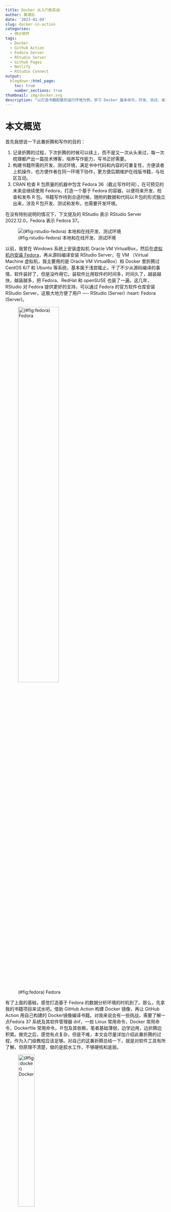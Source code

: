 ```yaml
---
title: Docker 从入门到实战
author: 黄湘云
date: '2023-01-04'
slug: docker-in-action
categories:
  - 统计软件
tags:
  - Docker
  - Github Action
  - Fedora Server
  - RStudio Server
  - Github Pages
  - Netlify
  - RStudio Connect
output:
  blogdown::html_page:
    toc: true
    number_sections: true
thumbnail: img/docker.svg
description: "以打造书籍配套的运行环境为例，学习 Docker 基本命令，开发、测试、发布 Docker 镜像，利用 Github Action 在线构建和发布 Docker 镜像，并测试和发布书稿。"
---
```


<!-- 
为什么要做这件事
做这件事的困难有哪些
是怎么处理这些困难的
做完后有哪些经验教训
后面还可以做哪些事情
文章层次结构先确定下
 -->

# 本文概览 {#overview}

首先我想说一下此番折腾和写作的目的：

1.  记录折腾的过程，下次折腾的时候可以续上，而不是又一次从头来过，每一次梳理都产出一篇技术博客，培养写作能力，写书正好需要。
1.  构建书籍所需的开发、测试环境，满足书中代码和内容的可重复性，方便读者上机操作，也方便作者在同一环境下协作，更方便后期维护在线版书籍，与社区互动。
1.  CRAN 检查 R 包质量的机器中包含 Fedora 36（截止写作时间），在可预见的未来会继续使用 Fedora，打造一个基于 Fedora 的容器，以便将来开发、检查和发布 R 包。书籍写作待到合适时候，随附的数据和代码以Ｒ包的形式独立出来，涉及Ｒ包开发、测试和发布，也需要开发环境。

::: rmdtip
在没有特别说明的情况下，下文提及的 RStudio 表示 RStudio Server 2022.12.0，Fedora 表示 Fedora 37。
:::


![(\#fig:rstudio-fedora) 本地和在线开发、测试环境](img/rstudio-fedora.svg)


以前，我曾在 Windows 系统上安装虚拟机 Oracle VM VirtualBox，然后在[虚拟机内安装 Fedora](/2019/05/rstudio-server-fedora/)，再从源码编译安装 RStudio Server，在 VM （Virtual Machine 虚拟机，我主要用的是 Oracle VM VirtualBox）和 Docker 里折腾过 CentOS 6/7 和 Ubuntu 等系统，基本属于浅尝辄止，干了不少从源码编译的事情，软件装好了，但是没咋用它。装软件比用软件的时间多，时间久了，越装越快，越装越多，把 Fedora、RedHat 和 openSUSE 也装了一遍。这几年，RStudio 对 Fedora 提供更好的支持，可以通过 Fedora 的官方软件仓库安装 RStudio Server，这极大地方便了用户 ---- RStudio (Server) :heart: Fedora (Server)。

![(\#fig:fedora) Fedora](img/fedora-logo.svg){ width=55% }

有了上面的基础，感觉打造基于 Fedora 的数据分析环境的时机到了。那么，先拿我的书籍项目来试水吧。借助 GitHub Action 构建 Docker 镜像，再让 GitHub Action 用自己构建的 Docker镜像编译书籍。对我来说会有一些挑战，需要了解一点Fedora 37 系统及其软件管理器 dnf，一些 Linux 常用命令，Docker 常用命令，Dockerfile 常用命令，Ｒ包及其依赖，笔者基础薄弱，边学边用，边折腾边积累。做完之后，感觉有点复杂，但是不难，本文会尽量详加介绍此番折腾的过程，作为入门级教程应该足够。对自己的这番折腾总结一下，就是对软件工具有所了解，但原理不清楚，做的是胶水工作，不够硬核和底层。

![(\#fig:docker) Docker](img/docker.svg){ width=35% }

Docker 镜像以打包的方式处理依赖问题。其一软件依赖，比如书籍项目要求 Ｒ版本 4.2.0 及以上，截止本文发布时间，tensorflow 要求 Python 3.7 至 3.10。在不从源码编译的情况下，Fedora 37 只有 Python 3.11.x，Fedora 36 仅支持 R 4.1.x。其二 Ｒ包依赖，从Ｒ包官网了解 R 包依赖及其对系统软件的依赖。这次直接使用 Fedora 37 了事，不想在 Fedora 36 上从源码编译 R 软件，而 tensorflow 过段时间肯定会支持新版本 Python 3.11.x[^r-devel]。在构建 Docker 镜像时，没有从源码编译 R、Python、TinyTeX 等软件，是因为 Fedora 系统更新快，内置的软件版本比较新，足够满足书籍开发所需，用不着从源码编译，也省心省力，何乐不为。

[^r-devel]: 以前从源码编译软件的事情没少干，比如[从源码安装最新的开发版 R 软件](/2019/05/r-devel-ubuntu/)，[在 Fedora Server 上从源码安装 RStudio Server](/2019/05/rstudio-server-fedora/)。

目前打包了两个 Docker 镜像，本地开发推荐标准版 Docker 镜像，包含 Ｒ 软件、常见系统依赖、RStudio Server。本地复现书籍内容推荐专业版 Docker 镜像，包含更多的 Ｒ包、更多的系统依赖、Python 虚拟环境、CmdStan 框架、配置 Quarto 及 Pandoc等。专业版是在标准版的基础上又添加许多书籍开发和测试的软件工具。因为知道书籍项目的依赖很多，又存在前述诸多不熟悉的地方，开发 Dockerfile 是分阶段进行的，首先在本地开发的标准版 Dockerfile，然后是专业版，期间又学习了 GitHub Action，利用 GitHub Action提供的环境构建专业版 Docker镜像。[GitHub Action 是基于虚拟机的](https://github.com/actions/runner-images)，使用自定义容器的目的是方便维护和复现书籍内容，提供可重复性的重要支持。

![(\#fig:data-analysis) 《R 语言数据分析实战》](img/data-analysis.svg)


# 开发 Dockerfile --- 入门篇 {#develop-dockerfile}


Dockerfile 文件主要包含一系列命令操作，看起来像是将 Shell 命令搬迁到文件中。接下来，陆续介绍 Dockerfile 里的内容，涉及常用的 Docker 命令，一起制作和使用 Docker 镜像。

|命令|含义|
|:--|:----|
|docker login| 登陆账户|
|docker logout| 登出账户|
|docker pull| 拉取镜像|
|docker run | 创建容器|
|docker exec| 运行命令|
|docker build| 构建镜像|
|docker push| 推送镜像|
|docker images| 查看镜像|
|docker rmi | 删除镜像|
|docker commit| 容器快照|
|docker ps| 查看容器|
|docker rm | 删除容器|
|docker start| 启动容器 |
|docker stop| 停止容器|


了解以上命令足够完成 Docker 入门和本文所涉及的项目，更多命令和详细介绍可参见书籍[《Docker 从入门到实践》](https://yeasy.gitbook.io/docker_practice/)。

## 登陆 Dockerhub

首先从 Docker 官网 <https://www.docker.com/> 下载和安装 Docker 桌面客户端软件，然后在 Docker Hub 上注册账户 <https://hub.docker.com/>。

```bash
echo "$DOCKER_PASSWORD" | docker login -u "$DOCKER_USERNAME" --password-stdin
```

- `DOCKER_USERNAME` 用户名
- `DOCKER_PASSWORD` 密码

## 拉取 Fedora 镜像

```
docker pull fedora:37
```

## 创建并进入容器

```
# 创建容器
docker run -itd -p 8484:8787 --name=daar \
  --privileged=true -v "/${PWD}:/home/rstudio" \
  -e USER=docker -e PASSWORD=docker123 fedora:37

# 进入容器
docker exec -it daar bash
```

`--privileged=true`
:   有时候，我们需要以管理员权限安装一些系统软件，比如 `sudo dnf install optipng`

`--name` 
:  给容器取名字 daar

`-i`
:  即 ` --interactive` 交互模式运行，让 STDIN （标准输入）开着

`-t`
:  即 `--tty` 分配一个 pseudo-TTY （终端模拟器，伪终端）

`-d` 
:  即 `--detach=false` 默认在后台运行容器

`-p` 
:  即 `--publish` 指定容器暴露的端口，`8484:8787` 表示主机端口 8484 映射容器端口 8787，这是主机和容器之间通信的一种方式

`-e` 
:  即 `--env` 指定环境变量，供容器使用

`-v` 
:  即 `--volume` 挂载主机目录到容器中的目录，主机和容器共享目录


## 配置标准用户账户


先创建非 root 的普通用户账户，设置好密码。如下便是创建用户组 staff，再创建用户 docker 并把它添加到 staff 组中。

```
# 添加用户组 staff 及用户 docker
groupadd staff \
  && useradd -g staff -d /home/docker docker
# 设置用户 docker 的密码为 docker123
echo 'docker:docker123' | chpasswd
```

如果用户账户及密码不对，则会报下面的错误。

```
Error: Incorrect or invalid username/password
```

还可以顺便添加到 `/etc/sudoers` 文件中，以便使用 sudo 命令。下面将 docker 用户添加到 sudoers 文件中，以后可以在 RStudio 的 Terminal 窗口中使用 sudo 命令安装系统仓库中的软件。

```
echo "docker	ALL=(ALL) 	ALL" >> /etc/sudoers
```

进一步，如果想连密码都不需要输入就可以安装系统软件，那么可以

```
echo "docker	ALL=(ALL) 	NOPASSWD: ALL" >> /etc/sudoers
```

更多说明可以见文件 `/etc/sudoers` 的内容。

## 安装配置 R 软件 {#setup-r}

安装 R-devel 自不必说，安装 R-littler 和 R-littler-examples 是为了在命令行快速地安装 R 包，配置软链接相当于快捷方式，再设置 CRAN 镜像、R 包安装目录和 R 运行的语言环境，最后用快捷方式安装两个 R 包。

```
# 安装 R 软件
dnf -y R-devel R-littler R-littler-examples
# 配置 R 软件
ln -s /usr/lib64/R/library/littler/examples/install.r /usr/bin/install.r \
 && ln -s /usr/lib64/R/library/littler/examples/install2.r /usr/bin/install2.r \
 && ln -s /usr/lib64/R/library/littler/examples/installGithub.r /usr/bin/installGithub.r \
 && ln -s /usr/lib64/R/library/littler/examples/testInstalled.r /usr/bin/testInstalled.r \
 && mkdir -p /usr/local/lib/R/site-library \
 && echo "options(repos = c(CRAN = 'https://cran.r-project.org/'))" | tee -a /usr/lib64/R/etc/Rprofile.site \
 && chmod a+r /usr/lib64/R/etc/Rprofile.site \
 && echo "LANG=en_US.UTF-8" >> /usr/lib64/R/etc/Renviron.site \
 && echo "export LC_ALL=en_US.UTF-8"  >> /etc/profile \
 && echo "export LANG=en_US.UTF-8"  >> /etc/profile \
 && echo "CXXFLAGS += -Wno-ignored-attributes" >> /usr/lib64/R/etc/Makeconf \
 && Rscript -e 'x <- file.path(R.home("doc"), "html"); if (!file.exists(x)) {dir.create(x, recursive=TRUE); file.copy(system.file("html/R.css", package="stats"), x)}' \
 && install.r docopt \
 && install2.r remotes
```

`install2.r` 命令需要 docopt 包，`installGithub.r` 命令需要 remotes 包。

::: rmdnote

```
Error in file.copy(file.path(R.home("doc"), "html", "R.css"), outman) :
  (converted from warning) problem copying /usr/share/doc/R/html/R.css
to /usr/lib64/R/library/00LOCK-<package>/00new/<package>/html/R.css:
No such file or directory
```

下面一行是为了处理安装 R 包时发出的上面警告。

```
Rscript -e 'x <- file.path(R.home("doc"), "html"); if (!file.exists(x)) {dir.create(x, recursive=TRUE); file.copy(system.file("html/R.css", package="stats"), x)}'
```
:::

最后，赋予 docker 用户访问 R 包安装目录的全权。

```
chown -R docker:staff /usr/local/lib/R/site-library
```


## 安装配置 RStudio Server {#setup-rstudio-server}

首先安装 RStudio Server 软件，然后设置为系统启动时启动

```
# 安装 rstudio-server 软件
dnf -y install rstudio-server \
 # 复制 rstudio-server.service 文件到初始化
 && cp /usr/lib/systemd/system/rstudio-server.service /etc/init.d/ \
 # 添加执行权限
 && chmod +x /etc/init.d/rstudio-server.service \
 # 注册启动服务
 && systemctl enable rstudio-server
```

rstudio-server.service 文件的路径可以通过命令 `rstudio-server status` 找到。

::: rmdnote
需要将 rstudio-server 服务注册到系统启动任务中，这样拉起容器的时候，rstudio-server 服务自动启动，就可以浏览器登陆和使用了。否则，需要先进入容器，启动 rstudio-server 服务，这就比较麻烦。
:::

RStudio Server 服务默认使用 8787 端口，浏览器登录使用服务，需要做主机端口和容器服务端口的映射，容器内需要暴露 8787 端口。

```
EXPOSE 8787/tcp
```

默认情况下，启动容器是不会启动任何服务的，包括一些系统服务，如 systemd。因此需要添加如下命令，告诉系统初始化。

```
CMD [ "/sbin/init" ]
```

::: rmdwarn

若系统初始化时不启动 systemd 服务，在使用 R 语言操作跟时区、日期相关的包和函数时，会报警告。

```
System has not been booted with systemd as init system (PID 1). Can't operate.
Failed to connect to bus: Host is down
```

```
Warning in system("timedatectl", intern = TRUE) :
   running command 'timedatectl' had status 1
```
:::


配置好后，可以使用 timedatectl 命令查看当前容器中的时区设置。

```bash
timedatectl show --property=Timezone
```

正常情况下，可以看到输出：

```
Timezone=Etc/UTC
```

而在 R 控制台输入 `Sys.timezone()` 可以看到 `UTC`，这是我在 Dockerfile 里设置好的，是预期的输出。


## 安装一些 LaTeX 宏包 {#setup-latex}

在以上述方式安装 R 软件的同时，会安装不少 LaTeX 宏包，为了能在 R Markdown 文档中使用中文环境，编译出 PDF 格式文档，还需要安装一些额外的 LaTeX 宏包。

```
dnf -y install texlive-sourceserifpro \
   texlive-sourcecodepro \
   texlive-sourcesanspro \
   texlive-pdfcrop \
   texlive-dvisvgm \
   texlive-dvips \
   texlive-dvipng \
   texlive-ctex \
   texlive-fandol \
   texlive-xetex \
   texlive-framed \
   texlive-titling \
   texlive-fira \
   texlive-awesomebox \
   texlive-fontawesome5 \
   texlive-fontawesome \
   texlive-newtx \
   texlive-tcolorbox
```

还有几个常用的工具一块安装上。

```
dnf -y install ghostscript optipng ImageMagick
```

[ghostscript](https://www.ghostscript.com/) 做字体处理，[optipng](https://optipng.sourceforge.net/) 做图片优化，[ImageMagick](https://imagemagick.org/) 做图像处理。

![(\#fig:imagemagick) ImageMagick](img/imagemagick.png){ width=35% }

## 安装一些 R 包依赖

有很多 R 包会依赖一些系统软件，下面是一些最常用的。

```
dnf -y install libcurl-devel \
   openssl-devel \
   libssh2-devel \
   libgit2-devel \
   libxml2-devel \
   glpk-devel \
   gmp-devel \
   cairo-devel \
   v8-devel \
   igraph-devel \
   NLopt-devel
```

- （广义）线性混合效应模型包 [lme4](https://github.com/lme4/lme4) 需要 nloptr 包，[nloptr](https://github.com/astamm/nloptr) 包需要 NLopt-devel
- 网络分析与可视化包 [igraph](https://github.com/igraph/rigraph) 需要 libxml2-devel、glpk-devel、gmp-devel 等

## 安装一些系统软件

每个具体的实战项目所需的环境依赖是不一样的，下面这些有的必须，有的可选，必须和可选需要具体问题具体分析，具体到我的书籍项目，可以都安装上。

- glibc-langpack-en 英文环境所需语言包（必须）
- passwd 提供 chpasswd 命令修改账户密码（必须）
- initscripts 连带 systemd 一起安装，系统初始化启动脚本（必须）
- bzip2 文件（夹）压缩命令（可选）
- cargo R 包 gifski 需要（可选）
- firewalld 启用防火墙服务（可选）
- python3-virtualenv 创建 Python 虚拟环境（可选）

```
dnf -y install glibc-langpack-en \
   automake \
   texinfo \
   cargo \
   bzip2 \
   passwd \
   initscripts \
   firewalld \
   python3-virtualenv 
```

Dockerfile 里设置系统语言环境和时区，最后，将工作目录切换到 docker 用户主目录。

```
# Set locale
ENV LANG=en_US.UTF-8 \
    LANGUAGE=en_US.UTF-8

# Set default timezone
ENV TZ UTC

WORKDIR /home/docker/
```


## 本地构建 Docker 镜像

从指定 Dockerfile 构建 Docker 镜像

```
docker build --build-arg "QUARTO_VERSION=1.2.280" \
  -t xiangyunhuang/daar:latest -f ./Dockerfile .
```

- `-f` 即 `--file` 指定 Dockerfile 的路径
- `-t` 即 `--tag` 指定构建成功后镜像的名称
- `--build-arg` 传递构建参数给 Dockerfile 的 ARG 参数变量
- `.` 指定 Dockerfile 文件所在的目录，`.` 表示当前目录。

从镜像拉起容器

```
docker run -itd -p 8383:8787 --name=daar \
  --privileged=true -v "/${PWD}:/home/docker" xiangyunhuang/daar:latest
```

进入容器中查看各项配置是否正常，若有缺失，安装依赖并记录，直到本地编译出来 HTML、DOCX、PDF 和 EPUB 格式书籍，接着将缺失的依赖和配置添加到 Dockerfile 文件中，再重新构建镜像、检查、测试。

```
docker exec -it daar bash
```

命令 `docker exec` 的参数 `-i` 和 `-t` 的含义与命令 `docker run` 是一样的。

## 本地发布 Docker 镜像

一切正常后，推送到 Docker Hub。

```
docker push xiangyunhuang/daar:latest
```

常常不是一次性成功的，有时候需要修改镜像，进入容器中，添加一些环境依赖后，退出容器，想把新的内容加入镜像。从容器快照，打包镜像，提交容器，操作效果类似 `git commit -m`。

```bash
docker commit -a "Xiangyun Huang <xiangyunfaith@outlook.com>" \
 -m "Docker Image for Book" f8bb7e701514 xiangyunhuang/daar:1.0.0
```

- `-a` 表示 `author` 指定提交该镜像的作者
- `-m` 提交镜像的说明文字
- `f8bb7e701514` 容器的 ID
- `xiangyunhuang/daar` 镜像的名字
- `1.0.0` 指定镜像 TAG ，如果不指定，默认就是 latest

::: rmdwarn
开发 Dockerfile、 构建镜像、测试功能、发布镜像的这个过程不是一帆风顺的，要经过多次迭代。
:::


## 使用自定义的镜像 {#use-custom-images}

最后，构建的 Docker 镜像包含 13 层，好些层还很大，动辄上 G。

![(\#fig:docker-image-layer) Docker 镜像包含 13 层](img/docker-image-layer.png)

[Docker Hub](https://hub.docker.com/) 上显示 [3.29 G](https://hub.docker.com/repository/docker/xiangyunhuang/daar/tags?page=1&ordering=last_updated)，拉取到本地后，从图中可以看到 Docker 镜像的大小是 8.39 G，由此可知，Docker Hub 存储的镜像是压缩的。

![(\#fig:docker-image-size) Docker 镜像解压缩后近 8.4 G](img/docker-image-size.png)

进入容器后，通过命令 top 可以看到启动的服务及其状态信息，可以看到 RStudio Server 服务随着容器启动后自动加载了。

![(\#fig:rstudio-server-status) RStudio Server 服务以开机启动](img/rstudio-server-status.png)

容器中已安装的[字体](data/installed_fonts.txt)、[软件包](data/installed_packages.txt)、[R 包](data/installed_r_packages.txt)和 [texlive 发行版](data/installed_texlive.txt)，点击链接即可查看具体内容，可以搜索查找是否已安装[^installed]。

[^installed]: 各个文件保存的内容分别是如下命令输出的结果：

    ```bash
    dnf list installed >> installed_packages.txt
    fc-list | sort >> installed_fonts.txt
    dnf list installed | grep texlive >> installed_texlive.txt
    ```

现在，可以从浏览器网址 <http://localhost:8383/> 登陆 RStudio Server， 登陆页见下图 \@ref(fig:rstudio-server-login)

![(\#fig:rstudio-server-login) RStudio Server 登陆页面](img/rstudio-server-login.png)


登陆进来后，可以看到 RStudio Server 的界面，与桌面版没啥区别。



![(\#fig:rstudio-server-window) RStudio Server 界面窗口](img/rstudio-server-window.png)

1. R 控制台，命令窗口
1. 帮助子窗口，显示帮助文档
1. 环境子窗口，显示当前运行环境中的变量信息。
1. RStudio IDE 得主菜单栏
1. 当前登陆 RStudio Server 的用户。

::: rmdtip
Docker 中的 RStudio 及相关软件的信息如下：

- RStudio 2022.12.0+353 "Elsbeth Geranium" Release (7d165dcfc1b6d300eb247738db2c7076234f6ef0, 2022-12-18) for Fedora release 37 (Thirty Seven)
- Mozilla/5.0 (Macintosh; Intel Mac OS X 10_15_7) AppleWebKit/537.36 (KHTML, like Gecko) Chrome/108.0.0.0 Safari/537.36
:::



`capabilities()` 查看当前 R 软件的能力

![(\#fig:rstudio-server-volume) RStudio Server 与主机共享文件和目录](img/rstudio-server-volume.png)

1. 除了 X11、 aqua 和 libxml 都支持，已然足够使用。
1. 可以看到主机通过挂载方式共享的文件目录

`sessionInfo()` 查看当前运行窗口的会话（Session）信息

![(\#fig:rstudio-server-session) RStudio Server 控制台当前运行环境](img/rstudio-server-session.png)



## Docker 参数作为环境变量  {#docker-arg-env}

### 设置 Python 虚拟环境

书中数据建模的部分打算介绍一些深度学习的内容，涉及 Python 模块 tensorflow，设置 Python 虚拟环境，让 R 包 reticulate 能够发现和使用它。

```
# Set Python virtualenv
ENV RETICULATE_PYTHON_ENV=$RETICULATE_PYTHON_ENV
ENV RETICULATE_PYTHON=${RETICULATE_PYTHON_ENV}/bin/python

COPY requirements.txt requirements.txt
RUN virtualenv -p /usr/bin/python3 ${RETICULATE_PYTHON_ENV} \
 && source ${RETICULATE_PYTHON_ENV}/bin/activate \
 && pip install -r requirements.txt
```

当在 R 控制台中，运行 `reticulate::py_config()` 看到如下内容，说明 Python 虚拟环境配置好了。

```
python:         /opt/.virtualenvs/r-tensorflow/bin/python
libpython:      /usr/lib64/libpython3.11.so.1.0
pythonhome:     /opt/.virtualenvs/r-tensorflow:/opt/.virtualenvs/r-tensorflow
virtualenv:     /opt/.virtualenvs/r-tensorflow/bin/activate_this.py
version:        3.11.1 (main, Dec  7 2022, 00:00:00) [GCC 12.2.1 20221121 (Red Hat 12.2.1-4)]
numpy:          /opt/.virtualenvs/r-tensorflow/lib64/python3.11/site-packages/numpy
numpy_version:  1.24.1

NOTE: Python version was forced by RETICULATE_PYTHON
```

### 安装开发版 R 包

书中使用了一些存放在 Github 上的 R 包，它们还没有发布在 CRAN 上或者书籍本身需要开发版的 R 包。Github 有访问量限制， 只有设置个人访问令牌才不会超额。从 Github 上安装 R 包时，借助 export 命令导入环境变量，一次性使用 GITHUB_PAT，防止个人的 GITHUB_PAT 随 Docker 镜像一起分发出去。


```
# Set Extra R Packages
COPY DESCRIPTION DESCRIPTION
RUN export GITHUB_PAT=${GITHUB_PAT} && Rscript -e "remotes::install_deps('.', dependencies = TRUE)"
```

### 安装 Quarto 和 Pandoc

Quarto 软件内置一份 Pandoc 软件，Quarto 1.2.280 包含 Pandoc 2.19.2，Fedora 37 系统软件仓库不提供 Quarto，需要从 Quarto 官网下载安装。考虑到将来可能升级 Quarto，下面设置了环境变量 `QUARTO_VERSION`。用 Quarto 内置的版本替换了 Fedora 37 提供的低版本 Pandoc 2.14.0.3。

```
# Set Quarto and Pandoc
RUN curl -fLo quarto.tar.gz https://github.com/quarto-dev/quarto-cli/releases/download/v${QUARTO_VERSION}/quarto-${QUARTO_VERSION}-linux-amd64.tar.gz \
 && mkdir -p /opt/quarto/ \
 && tar -xzf quarto.tar.gz -C /opt/quarto/ \
 && ln -s /opt/quarto/quarto-${QUARTO_VERSION}/bin/quarto /usr/bin/quarto \
 && mv -f /usr/bin/pandoc /usr/bin/pandoc.bak \
 && ln -s /opt/quarto/quarto-${QUARTO_VERSION}/bin/tools/pandoc /usr/bin/pandoc \
 && rm -rf quarto.tar.gz
```


最后，关于环境变量，简单总结一下：

1.  Dockerfile 里 ENV 命令设置的环境变量是永久的，会随镜像一起打包。
1.  Linux 里 export 命令设置的环境变量是一次性的，Dockerfile 里 RUN 命令运行结束就消失了。
1.  Dockerfile 里的环境变量是可以通过 Docker ARG 参数在构建镜像时传递进去的。


## 清理 Docker 镜像垃圾

缺失软件依赖、R 包依赖、错误配置环境等导致从 Dockerfile 构建镜像的过程中报错。构建失败是很正常的，本地多次尝试构建镜像，会产生很多垃圾，不及时清理，Docker 会显示空间不足，而拉取失败，所以，每隔一段时间清理失败的构建及相关容器。

```
# 查看镜像
docker images
# 删除镜像
docker rmi 镜像 ID
# 查看容器
docker ps -a
# 删除容器
docker rm 容器名称
```


## Github Action :heart: Docker {#github-action-docker}


Github Action 默认是虚拟机中运行任务，也可以配置为在容器中运行任务。分两步：

1. 利用 Github Action 在线构建和发布自定义的 Docker 镜像。
1. 利用 Github Action 从自定义的 Docker 镜像拉起容器，在容器里编译和部署书籍。


### 在线构建和发布镜像

<!-- GHA + 构建镜像+ Docker Hub / GitHub Packages 发布 -->

将本地的构建过程迁移到线上，随着 Dockerfile 的更新，让 Github Action 自动帮我构建、更新镜像，这期间用到了一些 Action，其中最重要的是 `docker/build-push-action@v3`，下面展示文件 `docker-build-push.yml` 关键的部分，完整的文件内容见[链接](https://github.com/XiangyunHuang/data-analysis-in-action/blob/main/fedora_rstudio_pro.Dockerfile)。

```
jobs:
  docker:
    if: "contains(github.event.head_commit.message, '[docker]')"
    runs-on: ubuntu-22.04
    env:
      GITHUB_PAT: ${{ secrets.GITHUB_TOKEN }}
      RETICULATE_PYTHON_ENV: "/opt/.virtualenvs/r-tensorflow"
      CMDSTAN_VERSION: "2.31.0"
      CMDSTAN: "/opt/cmdstan/cmdstan-2.31.0"
      QUARTO_VERSION: "1.2.280"
    # 这中间还有下载代码仓库，登陆 Docker Hub 等操作
    steps:
      -
        name: Build and push
        uses: docker/build-push-action@v3
        with:
          context: .
          file: ./fedora_rstudio_pro.Dockerfile
          push: true
          tags: xiangyunhuang/daar:1.0.0
          build-args: |
            CMDSTAN=${{ env.CMDSTAN }}
            CMDSTAN_VERSION=${{ env.CMDSTAN_VERSION }}
            RETICULATE_PYTHON_ENV=${{ env.RETICULATE_PYTHON_ENV }}
            QUARTO_VERSION=${{ env.QUARTO_VERSION }}
            GITHUB_PAT=${{ env.GITHUB_PAT }}
```

Github Action 默认是采用虚拟机，这里选择 ubuntu-22.04 系统，配置一些系统环境变量，这些环境变量再作为参数，传入镜像构建过程中，`build-args` 相当于 `docker build --build-arg ARG` 构建。构建镜像需要指定 Dockerfile 文件路径 （即 `file: ./fedora_rstudio_pro.Dockerfile`） 及其所在目录（`context: .`）。构建还需要指定镜像的标签，即 `tags: xiangyunhuang/daar:1.0.0`。更多关于 `docker/build-push-action@v3` 的介绍见其官网 <https://github.com/docker/build-push-action>。

::: rmdtip
通过改变 Github Action 的环境变量（如 CMDSTAN、CMDSTAN_VERSION、QUARTO_VERSION 和 GITHUB_PAT 等）改变 Docker 镜像打包的软件版本、系统环境变量，实现了统一集中管理软件版本。
:::

构建完成后，陆续发布到了 GitHub Packages 和 Docker Hub

1.  Docker Hub 镜像地址 <https://hub.docker.com/repository/docker/xiangyunhuang/daar>
1.  GitHub Packages 地址 <https://github.com/XiangyunHuang/data-analysis-in-action/pkgs/container/daar>

拉取构建的镜像，如下：

```bash
# Docker Hub 镜像
docker pull xiangyunhuang/daar:latest
# GitHub Packages 镜像
docker pull ghcr.io/xiangyunhuang/daar:latest
```

### 在线编译和部署书籍

除了用 Github Action 来在线构建和发布镜像，还可以在线编译和部署书籍。我配置了两个任务：

1. 一个 Github Action 任务提供 Ubuntu 虚拟机，安装、配置和测试书籍所需的依赖后，编译书籍，获得网页版后，再发布到 [Github Pages](https://xiangyunhuang.github.io/data-analysis-in-action/) 和 [bookdown.org](https://bookdown.org/xiangyun/data-analysis-in-action/) (RStudio Connect)。
1. 另一个 Github Action 任务提供 Docker 环境，镜像是自己开发构建的，拉起容器，编译书籍后，将网页版部署到 [Netlify](https://data-analysis-in-action.netlify.app/)。

简言之，就是

1. GHA （Ubuntu VM）+ Github Pages / RStudio Connect （bookdown）
1. GHA （Ubuntu VM）+ Docker（Fedora） + Netlify

值得一提的是 GitHub Action 中使用容器的方法，确保虚拟机和容器共享书籍项目，关键配置如下：

```
jobs:
  build-deploy:
    if: "!contains(github.event.head_commit.message, '[docker]')"
    runs-on: ubuntu-22.04
    container:
      image: ghcr.io/xiangyunhuang/daar:1.0.0
      credentials:
         username: ${{ github.repository_owner }}
         password: ${{ secrets.GITHUB_TOKEN }}
      volumes:
        - ${{ github.workspace }}:/home/docker
      ports:
        - 8383:8787
```


`runs-on: ubuntu-22.04` 往下配置容器 `container:`，依次包括镜像来源，Github 访问令牌（因为我是从 Github Packages 获取镜像的），主机到容器的目录映射（挂载共享数据文件），端口映射（可选，因为并没有打算登陆 RStudio Server，当任务运行时，不限制登陆，感兴趣的读者可以试试看）。

接下来就是进入容器，进入书籍项目，再执行编译。

```
    steps:
      - name: Checkout
        uses: actions/checkout@v3
        
      - name: Render Book
        run: |
          quarto render
```

最后，将编译出来的网页版书籍发布到 Netlify，相关配置如下。

```
      - name: Deploy to Netlify
        if: contains(env.isExtPR, 'false')
        id: netlify-deploy
        uses: nwtgck/actions-netlify@v2
        with:
          publish-dir: './_book'
          production-branch: main
          github-token: ${{ secrets.GITHUB_TOKEN }}
          deploy-message:
            'Deploy from GHA: ${{ github.event.pull_request.title || github.event.head_commit.message }} (${{ github.sha }})'
          enable-pull-request-comment: true
          enable-commit-comment: true
        env:
          NETLIFY_AUTH_TOKEN: ${{ secrets.NETLIFY_AUTH_TOKEN }}
          NETLIFY_SITE_ID: ${{ secrets.NETLIFY_SITE_ID }}
        timeout-minutes: 10
```

指定发布的文件目录，配置 Netlify 的访问令牌 `NETLIFY_AUTH_TOKEN` 和网站 ID `NETLIFY_SITE_ID`，这些都可以存储在书籍项目仓库的设置里。更多详情见 `nwtgck/actions-netlify@v2` 的官网 <https://github.com/nwtgck/actions-netlify>。


# 优化 Dockerfile --- 进阶篇 {#optimize-dockerfile}

优化的目标主要是：

1. Docker 镜像尽可能小一些，不必要的依赖能少则少。
1. Dockerfile 配置更灵活些，维护更方便些。

优化方法就是逐行思考命令优化的可能，像多次使用到的命令，如 dnf 值得重点关注。每个 Dockerfile 文件中的 RUN 命令会产生中间层，也是重点关注对象，该合并的合并。

::: rmdtip
当前，就具体的书籍项目来说，按以上步骤构建的镜像体积大了些，但也小不了太多，目前是 3.29 G，毕竟用到的软件和 R 包很多。比如

- Edzer Pebesma, Roger Bivand 的书 [Spatial Data Science with applications in R](https://github.com/edzer/sdsr) 配套镜像高达 18 G
- Robin Lovelace, Jakub Nowosad, Jannes Muenchow 的书[Geocomputation with R](https://github.com/Robinlovelace/geocompr) 配套镜像 2G

在书籍完成初稿后，所需软件和 R 包依赖基本稳定后，可以考虑集中一波优化操作。
:::


## 重新组织项目结构

之前低估书籍项目的依赖复杂度，应该拆分出来基础版、标准版和专业版，便于分段开发、测试和维护，也可以对镜像瘦身，这可以模仿项目[Docker images for RStudio Professional Products](https://github.com/rstudio/rstudio-docker-products)的做法。也可以采用 Docker 多阶段构建让镜像瘦身，以一个 Dockerfile 文件划分出基础版、标准版和专业版，让镜像的功能拆分更加合理，降低耦合，更好维护。

## 安装二进制 R 包

后来，我也注意到 Fedora 社区提供编译好的 Ｒ包，约支持 CRAN 上发布的 18000个Ｒ包，编译和安装 Ｒ包本是费时费力的事情，需要处理 Ｒ包之间的依赖，以及Ｒ包对系统软件的依赖，现在通过 Fedora Copr [cran2copr](https://github.com/Enchufa2/cran2copr) (RPM repo of CRAN packages for Fedora) 可以非常轻松地安装 Ｒ包。

直接安装二进制包加快编译构建速度，比如益辉的项目[Extra Binary R packages for the Homebrew R](https://github.com/yihui/homebrew-cran-extra)，提供一些 CRAN 上不再可用的二进制 R 包，对 macOS 用户就比较友好。

```bash
dnf copr -y enable iucar/cran
dnf install -y R-CoprManager
```

比如安装 R 包 ggplot2 就和安装软件的操作一样了，更多介绍详情可以参考[Fedora Packages of R Software](https://cran.r-project.org/bin/linux/fedora/)。

```bash
dnf install -y R-CRAN-ggplot2
```

::: rmdnote
如何从 DESCRIPTION 文件读取 R 包列表，又如何将安装 R 包转化为 Shell 命令？需要注意命名规则，比如 ggplot2 包对应 R-CRAN-ggplot2，而未在 CRAN 上发布的 R 包需要单独处理。
:::


```r
# 根据 DESCRIPTION 文件获取 R 包依赖
desc_deps <- desc::desc_get_deps()
# 筛选 Imports 和 Suggests 级的依赖包
desc_pkgs <- desc_deps[desc_deps$type %in% c("Imports", "Suggests"), "package"]
# 添加前缀 R-CRAN-
desc_pkgs <- paste("R-CRAN-", desc_pkgs, sep = "")
# 去掉 Github 上的 R 包后，将 R 包列表保存到文件
cat(desc_pkgs, file = "desc_pkgs.txt")
```

先从 Copr 仓库安装编译好的二进制的 R 包，再安装 cmdstanr 包（来自专属仓库的 R 包），最后安装 Github 上的 R 包，并清理现场。

```
# Set Extra R Packages
COPY DESCRIPTION DESCRIPTION
COPY desc_pkgs.txt desc_pkgs.txt
RUN dnf -y copr enable iucar/cran \
  && dnf -y install R-CoprManager \
  && dnf -y install $(cat desc_pkgs.txt) \
  && Rscript -e 'install.packages("cmdstanr", repos = c("https://mc-stan.org/r-packages/", getOption("repos")), type="source")' \
  && export GITHUB_PAT=${GITHUB_PAT} \
  && Rscript -e "remotes::install_deps('.', dependencies = TRUE)" \
  && rm -f DESCRIPTION desc_pkgs.txt
```

::: rmdwarn
showtextdb 和 showtext 包是例外，必须从源码安装，否则，不能加载字体。

```
install2.r showtextdb showtext
```
:::


::: rmdtip
GitHub Action 提供的 Ubuntu 虚拟机和自定义的 Fedora 镜像都可以用 DESCRIPTION 文件管理书籍依赖的Ｒ包，当然用户本地也可以用，这达到了依赖集中管理和使用。
:::


## 不要安装弱依赖

配置 dnf 软件包管理器，不要安装软件弱依赖，弱依赖对软件正常运行是不必要的，类似 R 包的 Suggests 级依赖，给 Docker 镜像瘦身。

```bash
echo "install_weak_deps=False" >> /etc/dnf/dnf.conf
```

这操作基本相当于在 Ubuntu 系统上给 `apt-get` 命令加上 `--no-install-recommends` 参数。

```
apt-get install -y --no-install-recommends PKG
```

以安装软件 proj-devel 为例，配置不安装弱依赖，则只需占用 20 M 空间，而安装弱依赖则需要占用 589 M 空间，这有 **30 倍的瘦身效果**。当然，实际瘦身效果取决于软件本身的弱依赖大小。

配置文件中还有好些个设置，比如下面一行表示不安装软件的帮助文档，这意味着 man 命令无法查看命令帮助手册 [^tinytex]。

[^tinytex]: 这选项设置让我想起了 [TinyTeX](https://github.com/rstudio/tinytex) 项目，为了瘦身，默认不安装 LaTeX 宏包的帮助文档。

```
tsflags=nodocs
```

当输入 `man ls` 结果是 `No manual entry for ls`。当前 `/etc/dnf/dnf.conf` 文件中的配置如下：

```
# see `man dnf.conf` for defaults and possible options

[main]
gpgcheck=True
installonly_limit=3
clean_requirements_on_remove=True
best=False
skip_if_unavailable=True
tsflags=nodocs
install_weak_deps=False
```

更多配置选项和说明见 dnf 软件包管理器文档 <https://dnf.readthedocs.io/en/latest/>。


::: rmdtip
经过上面两步优化，Docker 镜像从 3.29 G 减少到 2.44 G，GitHub Action 构建镜像的时间从 90 分钟减少至 20 分钟。
:::

## 自定义用户账户


从环境变量设置用户账户，在拉取 Docker 容器的时候，传递环境变量 USER 和 PASSWORD 进而自动设置账户，这也是 Rocker 项目的做法，设置[默认账户](https://github.com/rocker-org/rocker-versioned2/blob/master/scripts/default_user.sh)和[初始化用户账户](https://github.com/rocker-org/rocker-versioned2/blob/master/scripts/init_userconf.sh)。下面举个例子，就是这样将用户账户传递进容器的。

```
docker run -itd -p 8484:8787 --name=daar \
  --privileged=true -v "/${PWD}:/home/docker" \
  -e USER=docker -e PASSWORD=docker123 ghcr.io/xiangyunhuang/daar:latest
```

接着，将此用户作为登陆 RStudio 的用户，RStudio 不允许 root 账户登陆的。是否需要将该用户添加到 sudoers 文件中，也是可以通过这种方式控制的，比如再传递变量 `-e ROOT=true` 赋予用户管理员权限，这部分留待读者去实现。


::: rmdnote
Github Action 调用自定义的镜像运行容器，仅支持在容器中以 root 身份运行命令，详见[链接](https://docs.github.com/en/actions/using-github-hosted-runners/about-github-hosted-runners#docker-container-filesystem)。以上配置的 docker 账户是不能在 Github Action 中使用的。`docker run` 命令 `-u` 参数指定以哪个账户在容器运行命令，本地是可以的。
:::

# 本文小结 {#summary}

1.  归纳整理一些踩坑 Github Action / Docker Container / Fedora 37  / RStudio Server，它们的交互及连续测试 CI 和连续部署 CD 的经验。借助 Github Action 打造自定义的镜像，从自定义的镜像中拉起容器，继而编译、测试书稿，再将书籍托管在 Netlify / Github Pages 等服务上。

1.  学习 [Rocker](https://github.com/rocker-org/rocker) 项目，产出一个镜像文件 Dockerfile，打造一个基于 Fedora 37 + RStudio Server 数据分析环境。Fedora 和 CentOS / RedHat 是一脉相承的，相比而言，Fedora 更新、更适合折腾，同情还在 CentOS 6/7 中[挣扎的人](https://yuanfan.rbind.io/project/installr/)，话说 [CentOS 已经不是以前的 CentOS 了](https://blog.centos.org/2020/12/future-is-centos-stream/)。填坑[从零搭建现代数据科学平台](https://github.com/cosname/cosx.org/issues/904)，充实[数据分析师的技能栈](https://github.com/cosname/cosx.org/issues/1047)。通过借鉴、模仿、抄袭等办法学习优秀的开源项目，融入自己的项目中解决问题。

1.  写书的过程中，发现写作水平的提升空间还很大，写长博客是锻炼的方式。写作参考范叶亮的技术笔记 --- [Tech 101](https://leovan.me/tech101/) 详细记录在虚拟机里搭建 Hadoop / Spark / Hive 的过程。过程力求详细，坑记录完整，以后就省心省力。在这样一些基础繁琐的问题上解决得更好、更有效率是很有意义的，顺便可以就某个或某几个工具深入学习、交流、分享。

# 参考材料 {#references}

1. Google 搜索和 SO 爆栈网
1. Docker images for RStudio Professional Products <https://github.com/rstudio/rstudio-docker-products>
1. R configurations for Docker <https://github.com/rocker-org/rocker>
1. Docker 从入门到实践 <https://yeasy.gitbook.io/docker_practice/>
1. Best practices for writing Dockerfiles <https://docs.docker.com/develop/develop-images/dockerfile_best-practices/>
1. Deployment, Configuration, and Administration of Fedora 37. <https://docs.fedoraproject.org/en-US/fedora/latest/system-administrators-guide/>
1. GitHub Action 官方文档 <https://docs.github.com/en/actions>
1. Netlify 官方文档 <https://docs.netlify.com/>
1. Posit Connect 官方文档 <https://docs.posit.co/connect/user/api-keys/>
1. RStudio Server (Posit Workbench) 官方文档 <https://docs.posit.co/rsw/>
1. Bash 教程 <https://github.com/wangdoc/bash-tutorial>
1. Fedora Packages of R Software. <https://cran.r-project.org/bin/linux/fedora/>

